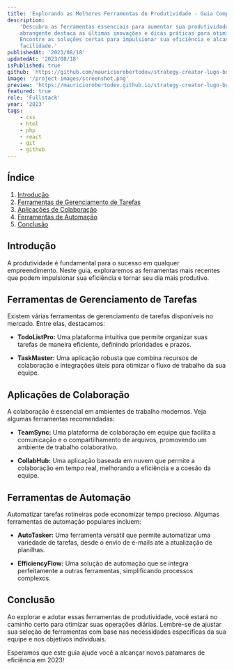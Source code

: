 ```yaml
---
title: 'Explorando as Melhores Ferramentas de Produtividade - Guia Completo 2023'
description:
    'Descubra as ferramentas essenciais para aumentar sua produtividade em 2023. Este guia
    abrangente destaca as últimas inovações e dicas práticas para otimizar suas tarefas diárias.
    Encontre as soluções certas para impulsionar sua eficiência e alcançar seus objetivos com
    facilidade.'
publishedAt: '2023/08/18'
updatedAt: '2023/08/18'
isPublished: true
github: 'https://github.com/mauriciorobertodev/strategy-creator-lugo-bots'
image: '/project-images/screenshot.png'
preview: 'https://mauriciorobertodev.github.io/strategy-creator-lugo-bots/'
featured: true
role: 'Fullstack'
year: '2023'
tags:
    - css
    - html
    - php
    - react
    - git
    - github
---
```


## Índice

1. [Introdução](#introdução)
2. [Ferramentas de Gerenciamento de Tarefas](#ferramentas-de-gerenciamento-de-tarefas)
3. [Aplicações de Colaboração](#aplicações-de-colaboração)
4. [Ferramentas de Automação](#ferramentas-de-automação)
5. [Conclusão](#conclusão)

## Introdução

A produtividade é fundamental para o sucesso em qualquer empreendimento. Neste guia, exploraremos as
ferramentas mais recentes que podem impulsionar sua eficiência e tornar seu dia mais produtivo.

## Ferramentas de Gerenciamento de Tarefas

Existem várias ferramentas de gerenciamento de tarefas disponíveis no mercado. Entre elas,
destacamos:

-   **TodoListPro:** Uma plataforma intuitiva que permite organizar suas tarefas de maneira
    eficiente, definindo prioridades e prazos.

-   **TaskMaster:** Uma aplicação robusta que combina recursos de colaboração e integrações úteis
    para otimizar o fluxo de trabalho da sua equipe.

## Aplicações de Colaboração

A colaboração é essencial em ambientes de trabalho modernos. Veja algumas ferramentas recomendadas:

-   **TeamSync:** Uma plataforma de colaboração em equipe que facilita a comunicação e o
    compartilhamento de arquivos, promovendo um ambiente de trabalho colaborativo.

-   **CollabHub:** Uma aplicação baseada em nuvem que permite a colaboração em tempo real,
    melhorando a eficiência e a coesão da equipe.

## Ferramentas de Automação

Automatizar tarefas rotineiras pode economizar tempo precioso. Algumas ferramentas de automação
populares incluem:

-   **AutoTasker:** Uma ferramenta versátil que permite automatizar uma variedade de tarefas, desde
    o envio de e-mails até a atualização de planilhas.

-   **EfficiencyFlow:** Uma solução de automação que se integra perfeitamente a outras ferramentas,
    simplificando processos complexos.

## Conclusão

Ao explorar e adotar essas ferramentas de produtividade, você estará no caminho certo para otimizar
suas operações diárias. Lembre-se de ajustar sua seleção de ferramentas com base nas necessidades
específicas da sua equipe e nos objetivos individuais.

Esperamos que este guia ajude você a alcançar novos patamares de eficiência em 2023!
